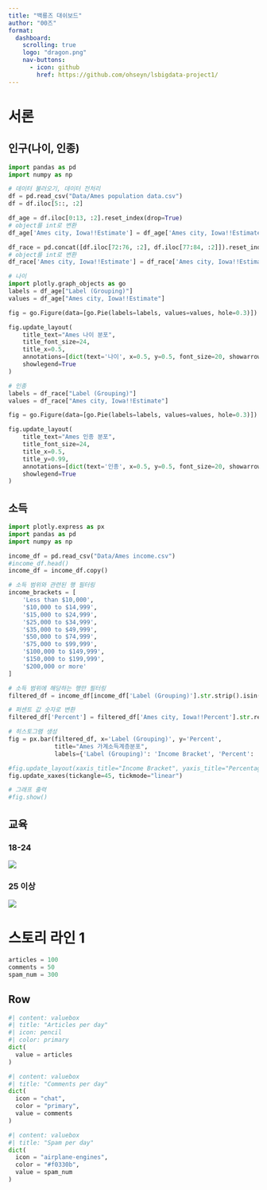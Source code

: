 ```yaml
---
title: "백룡즈 대쉬보드"
author: "00즈"
format: 
  dashboard:
    scrolling: true
    logo: "dragon.png"
    nav-buttons:
      - icon: github
        href: https://github.com/ohseyn/lsbigdata-project1/
---
```


# {.sidebar}

# 서론

## 인구(나이, 인종) 

```python
import pandas as pd
import numpy as np

# 데이터 불러오기, 데이터 전처리
df = pd.read_csv("Data/Ames population data.csv")
df = df.iloc[5::, :2]

df_age = df.iloc[0:13, :2].reset_index(drop=True)
# object를 int로 변환
df_age['Ames city, Iowa!!Estimate'] = df_age['Ames city, Iowa!!Estimate'].str.replace(',', '').astype(int)

df_race = pd.concat([df.iloc[72:76, :2], df.iloc[77:84, :2]]).reset_index(drop=True)
# object를 int로 변환
df_race['Ames city, Iowa!!Estimate'] = df_race['Ames city, Iowa!!Estimate'].str.replace(',', '').astype(int)

# 나이
import plotly.graph_objects as go
labels = df_age["Label (Grouping)"]
values = df_age["Ames city, Iowa!!Estimate"]

fig = go.Figure(data=[go.Pie(labels=labels, values=values, hole=0.3)])

fig.update_layout(
    title_text="Ames 나이 분포",
    title_font_size=24,
    title_x=0.5,
    annotations=[dict(text='나이', x=0.5, y=0.5, font_size=20, showarrow=False)],
    showlegend=True
)

```

```python
# 인종
labels = df_race["Label (Grouping)"]
values = df_race["Ames city, Iowa!!Estimate"]

fig = go.Figure(data=[go.Pie(labels=labels, values=values, hole=0.3)])

fig.update_layout(
    title_text="Ames 인종 분포",
    title_font_size=24,
    title_x=0.5,
    title_y=0.99,
    annotations=[dict(text='인종', x=0.5, y=0.5, font_size=20, showarrow=False)],
    showlegend=True
)

```

## 소득 

```python
import plotly.express as px
import pandas as pd
import numpy as np

income_df = pd.read_csv("Data/Ames income.csv")
#income_df.head()
income_df = income_df.copy()

# 소득 범위와 관련된 행 필터링
income_brackets = [
    'Less than $10,000',
    '$10,000 to $14,999',
    '$15,000 to $24,999',
    '$25,000 to $34,999',
    '$35,000 to $49,999',
    '$50,000 to $74,999',
    '$75,000 to $99,999',
    '$100,000 to $149,999',
    '$150,000 to $199,999',
    '$200,000 or more'
]

# 소득 범위에 해당하는 행만 필터링
filtered_df = income_df[income_df['Label (Grouping)'].str.strip().isin(income_brackets)].head(10)

# 퍼센트 값 숫자로 변환
filtered_df['Percent'] = filtered_df['Ames city, Iowa!!Percent'].str.replace('%', '').astype(float)

# 히스토그램 생성
fig = px.bar(filtered_df, x='Label (Grouping)', y='Percent',
             title="Ames 가계소득계층분포",
             labels={'Label (Grouping)': 'Income Bracket', 'Percent': 'Percentage (%)'})

#fig.update_layout(xaxis_title="Income Bracket", yaxis_title="Percentage (%)", bargap=0.2)
fig.update_xaxes(tickangle=45, tickmode="linear")

# 그래프 출력
#fig.show()
```

##  교육 {.tabset}

### 18-24
![](education1.png)

### 25 이상
![](education2.png)

# 스토리 라인 1

```python
articles = 100
comments = 50
spam_num = 300
```

## Row 

```python
#| content: valuebox
#| title: "Articles per day"
#| icon: pencil
#| color: primary
dict(
  value = articles
)
```

```python
#| content: valuebox
#| title: "Comments per day"
dict(
  icon = "chat",
  color = "primary",
  value = comments
)
```

```python
#| content: valuebox
#| title: "Spam per day"
dict(
  icon = "airplane-engines",
  color = "#f0330b",
  value = spam_num
)
```
